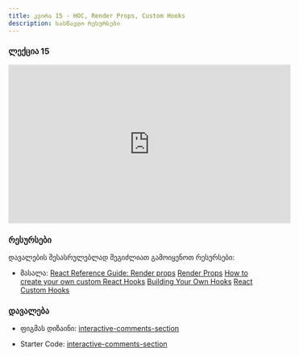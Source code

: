 ```yaml
---
title: კვირა 15 - HOC, Render Props, Custom Hooks
description: სასწავლო რესურსები
---
```


### ლექცია 15
<iframe width="560" height="315" src="https://www.youtube.com/embed/hw04xjevDDw?si=kMwahasTx5KN8ZgO" title="YouTube video player" frameborder="0" allow="accelerometer; autoplay; clipboard-write; encrypted-media; gyroscope; picture-in-picture; web-share" allowfullscreen></iframe>

### რესურსები
დავალების შესასრულებლად შეგიძლიათ გამოიყენოთ რესურსები:

- მასალა: [React Reference Guide: Render props](https://blog.logrocket.com/react-reference-guide-render-props/)
[Render Props](https://legacy.reactjs.org/docs/render-props.html)
[How to create your own custom React Hooks](https://blog.logrocket.com/create-your-own-custom-react-hooks/)
[Building Your Own Hooks](https://legacy.reactjs.org/docs/hooks-custom.html)
[React Custom Hooks](https://www.w3schools.com/react/react_customhooks.asp)


### დავალება 

- ფიგმას დიზაინი: [interactive-comments-section](https://www.figma.com/file/wNQAWvcvKHVo4BeH3bS0B7/interactive-comments-section?type=design&node-id=0-1&mode=design)

- Starter Code: [interactive-comments-section](/zip-files/interactive-comments-section-main.zip)